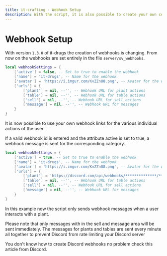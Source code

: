 ```yaml
---
title: it-crafting - Webhook Setup
description: With the script, it is also possible to create your own consumable drugs directly.
---
```



# Webhook Setup
With version `1.3.0` of it-drugs the creation of webhooks is changing. From now on the webhooks are set entirely in the file `server/sv_webhooks`.

```lua
local webhookSettings = {
    ['active'] = false, -- Set to true to enable the webhook
    ['name'] = 'it-drugs', -- Name for the webhook
    ['avatar'] = 'https://i.imgur.com/KvZZn88.png', -- Avatar for the webhook
    ['urls'] = {
        ['plant'] = nil, --'', -- Webhook URL for plant actions
        ['table'] = nil, --'', -- Webhook URL for table actions
        ['sell'] = nil, --'', -- Webhook URL for sell actions
        ['message'] = nil, --'', -- Webhook URL for messages
    }
}
```

It is now possible to use your own webhook links for the various individual actions of the user.

If a valid webhook id is entered and the attribute active is set to true, a webhook message is sent for the corresponding category.

```lua
local webhookSettings = {
    ['active'] = true, -- Set to true to enable the webhook
    ['name'] = 'it-drugs', -- Name for the webhook
    ['avatar'] = 'https://i.imgur.com/KvZZn88.png', -- Avatar for the webhook
    ['urls'] = {
        ['plant'] = 'https://discord.com/api/webhooks/**************/*************************', -- Webhook URL for plant actions
        ['table'] = nil, --'', -- Webhook URL for table actions
        ['sell'] = nil, --'', -- Webhook URL for sell actions
        ['message'] = nil, --'', -- Webhook URL for messages
    }
}
```
In this example now the script only sends webhook messages when a user interacts with a plant.

<Callout type="info">
Please note that only messages with in the sell and message area will be sent immediately. 
The messages for plants and tables are sent every minute all together to prevent Discord from rate limiting your Discord server
</Callout>

You don't know how to create Discord webhooks no problem check this article from Discord.

<ExternLink 
    href="https://support.discord.com/hc/en-us/articles/228383668-Intro-to-Webhooks"
    manualTitle="Intro to Webhooks"
    icon = {IconBrandDiscord}
/>